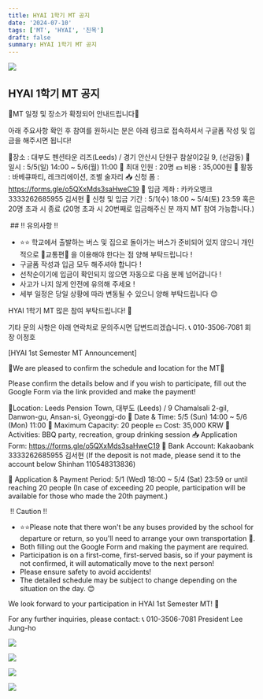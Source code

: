 ```yaml
---
title: HYAI 1학기 MT 공지
date: '2024-07-10'
tags: ['MT', 'HYAI', '친목']
draft: false
summary: HYAI 1학기 MT 공지
---
```


![](/static/images/2024-1/MT/00.png)

## HYAI 1학기 MT 공지

🔅MT 일정 및 장소가 확정되어 안내드립니다🔅

아래 주요사항 확인 후 참여를 원하시는 분은 아래 링크로 접속하셔서 구글폼 작성 및 입금을 해주시면 됩니다!

📍장소 : 대부도 펜션타운 리즈(Leeds) / 경기 안산시 단원구 참살이2길 9, (선감동)
📆 일시 : 5/5(일) 14:00 ~ 5/6(월) 11:00
👥 최대 인원 : 20명
💵 비용 : 35,000원
🤼 활동 : 바베큐파티, 레크리에이션, 조별 술자리
📥 신청 폼 : https://forms.gle/o5QXxMds3saHweC19
🏧 입금 계좌 : 카카오뱅크 3333262685955 김서현
📨 신청 및 입금 기간 : 5/1(수) 18:00 ~  5/4(토) 23:59 혹은 20명 초과 시 종료 
(20명 초과 시 20번째로 입금해주신 분 까지 MT 참여 가능합니다.)

️ ## ‼️ 유의사항 ‼️
- ⭐️⭐️ 학교에서 출발하는 버스 및 집으로 돌아가는 버스가 준비되어 있지 않으니 개인적으로 🚌교통편🚌 을 이용해야 한다는 점 양해 부탁드립니다 ! 
- 구글폼 작성과 입금 모두 해주셔야 합니다 !
- 선착순이기에 입금이 확인되지 않으면 자동으로 다음 분께 넘어갑니다 !
- 사고가 나지 않게 안전에 유의해 주세요 !
- 세부 일정은 당일 상황에 따라 변동될 수 있으니 양해 부탁드립니다 😊


HYAI 1학기 MT 많은 참여 부탁드립니다! 🙌

기타 문의 사항은 아래 연락처로 문의주시면 답변드리겠습니다.
📞 010-3506-7081 회장 이정호


[HYAI 1st Semester MT Announcement]

🔅We are pleased to confirm the schedule and location for the MT🔅

Please confirm the details below and if you wish to participate, fill out the Google Form via the link provided and make the payment!

📍Location: Leeds Pension Town, 대부도 (Leeds) / 9 Chamalsali 2-gil, Danwon-gu, Ansan-si, Gyeonggi-do
📆 Date & Time: 5/5 (Sun) 14:00 ~ 5/6 (Mon) 11:00
👥 Maximum Capacity: 20 people
💵 Cost: 35,000 KRW
🤼 Activities: BBQ party, recreation, group drinking session
📥 Application Form:  https://forms.gle/o5QXxMds3saHweC19
🏧 Bank Account: Kakaobank 3333262685955 김서현
(If the deposit is not made, please send it to the account below
Shinhan 110548313836)

📨 Application & Payment Period: 5/1 (Wed) 18:00 ~ 5/4 (Sat) 23:59 or until reaching 20 people 
(In case of exceeding 20 people, participation will be available for those who made the 20th payment.)

️ ‼️ Caution ‼️

- ⭐️⭐️Please note that there won't be any buses provided by the school for departure or return, so you'll need to arrange your own transportation 🚌.
- Both filling out the Google Form and making the payment are required.
- Participation is on a first-come, first-served basis, so if your payment is not confirmed, it will automatically move to the next person!
- Please ensure safety to avoid accidents!
- The detailed schedule may be subject to change depending on the situation on the day. 😊

We look forward to your participation in HYAI 1st Semester MT! 🙌

For any further inquiries, please contact:
📞 010-3506-7081 President Lee Jung-ho

![](/static/images/2024-1/MT/01.png)

![](/static/images/2024-1/MT/02.png)

![](/static/images/2024-1/MT/03.png)

![](/static/images/2024-1/MT/04.png)

